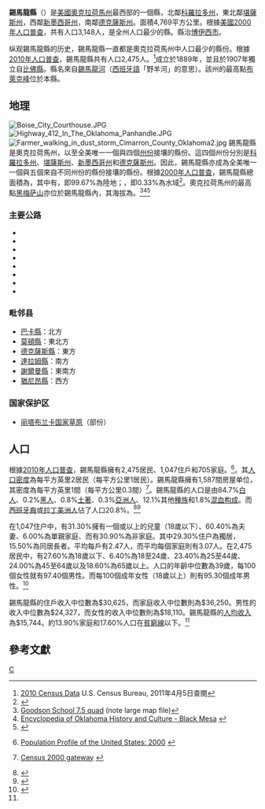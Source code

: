 {{Infobox U.S. County|
 county  = 錫馬龍縣 |
 state = 俄克拉何馬州 |
 en county  =Cimarron County|
 en state = Oklahoma |
 seal =  |
 map size = 250 |
 founded = 1907年 |
 seat = [[博伊西市_(奧克拉荷馬州)|博伊西市]] |
 area ={{convert|1841|sqmi|km2|0}} |
 area land  ={{convert|1835|sqmi|km2|0}} |
 area water ={{convert|6|sqmi|km2|0}} |
 area percentage = 0.33% |
 census yr = 2010|
 pop = 2475 |
 density =0.3 |
 district = 3|
 web = www.ccccok.org |
|}}
'''錫馬龍縣'''（{{lang en|Cimarron County}}）是[[美國|美國]][[奧克拉荷馬州|奧克拉荷馬州]]最西部的一個縣，北鄰[[科羅拉多州|科羅拉多州]]，東北鄰[[堪薩斯州|堪薩斯州]]，西鄰[[新墨西哥州|新墨西哥州]]，南鄰[[德克薩斯州|德克薩斯州]]。面積4,769平方公里。根據[[美國2000年人口普查|美國2000年人口普查]]，共有人口3,148人，是全州人口最少的縣。縣治[[博伊西市_(奧克拉荷馬州)|博伊西市]]。{{GR|6}}

纵观錫馬龍縣的历史，錫馬龍縣一直都是奧克拉荷馬州中人口最少的縣份。根據[[2010年美國人口普查|2010年人口普查]]，錫馬龍縣共有人口2,475人。<ref>[http://2010.census.gov/2010census/data/ 2010 Census Data] {{Wayback|url=http://2010.census.gov/2010census/data/ |date=20121230113955 }} U.S. Census Bureau, 2011年4月5日查閱</ref>成立於1889年，並且於1907年獨立自[[比佛縣_(奧克拉荷馬州)|比佛縣]]。縣名來自[[錫馬龍河|錫馬龍河]]（[[西班牙語|西班牙語]]「野羊河」的意思）。該州的最高點[[布萊克峰|布萊克峰]]位於本縣。

==地理==
[[File:Boise_City_Courthouse.JPG|thumb]]
[[File:Highway_412_In_The_Oklahoma_Panhandle.JPG|right]]
[[File:Farmer_walking_in_dust_storm_Cimarron_County_Oklahoma2.jpg|thumb]]
錫馬龍縣是奧克拉荷馬州，以至全美唯一一個與四個[[美國州份|州份]]接壤的縣份。這四個州份分別是[[科羅拉多州|科羅拉多州]]、[[堪薩斯州|堪薩斯州]]、[[新墨西哥州|新墨西哥州]]和[[德克薩斯州|德克薩斯州]]。因此，錫馬龍縣亦成為全美唯一一個與五個來自不同州份的縣份接壤的縣份。根據[[美國2000年人口普查|2000年人口普查]]，錫馬龍縣總面積為{{convert|1841|sqmi|km2|0}}，其中有{{convert|1835|sqmi|km2|0}}，即99.67%為陸地；{{convert|6|sqmi|km2|0}}，即0.33%為水域<ref>{{cite web
  |url=http://www.census.gov/tiger/tms/gazetteer/county2k.txt
  |title=Census 2000 U.S. Gazetteer Files: Counties
  |publisher=United States Census
  |accessdate=2011-02-13
  |archive-url=https://www.webcitation.org/68EB8WXmf?url=http://www.census.gov/tiger/tms/gazetteer/county2k.txt
  |archive-date=2012-06-06
  |dead-url=yes
  }}</ref>。奧克拉荷馬州的最高點[[黑梅萨山_(奧克拉荷馬州)|黑梅萨山]]亦位於錫馬龍縣內，其海拔為{{convert|4973|ft|m|0}}。<ref>[http://ims.er.usgs.gov/gda_services/download?item_id=5269127&quad=Goodson%20School&state=NM&grid=7.5X7.5&series=TNM%20GeoPDF Goodson School 7.5 quad] {{Wayback|url=http://ims.er.usgs.gov/gda_services/download?item_id=5269127&quad=Goodson%20School&state=NM&grid=7.5X7.5&series=TNM%20GeoPDF |date=20120322060451 }} (note large map file)</ref><ref>[http://digital.library.okstate.edu/encyclopedia/entries/B/BL005.html Encyclopedia of Oklahoma History and Culture - Black Mesa] {{webarchive|url=https://web.archive.org/web/20111104020817/http://digital.library.okstate.edu/encyclopedia/entries/B/BL005.html |date=2011-11-04 }}</ref><ref>{{Cite web |url=http://ims.er.usgs.gov/gda_services/download?item_id=5268669&quad=Kenton&state=OK&grid=7.5X7.5&series=TNM%20GeoPDF |title=Kenton 7.5 quad |access-date=2013-01-03 |archive-url=https://web.archive.org/web/20120322060511/http://ims.er.usgs.gov/gda_services/download?item_id=5268669&quad=Kenton&state=OK&grid=7.5X7.5&series=TNM%20GeoPDF |archive-date=2012-03-22 |dead-url=yes }}</ref>

===主要公路===
*{{Jct|country=USA|US|56}}
*{{Jct|country=USA|US|64}}
*{{Jct|country=USA|US|287}}
*{{Jct|country=USA|US|385}}
*{{Jct|country=USA|US|412}}
*{{Jct|state=OK|OK|3}}
*{{Jct|state=OK|OK|171}}
*{{Jct|state=OK|OK|325}}

===毗邻县===
*[[巴卡縣_(科羅拉多州)|巴卡縣]]：北方
*[[莫頓縣_(堪薩斯州)|莫頓縣]]：東北方
*[[德克薩斯縣_(奧克拉荷馬州)|德克薩斯縣]]：東方
*[[達拉姆縣_(德克薩斯州)|達拉姆縣]]：南方
*[[謝爾曼縣_(德克薩斯州)|謝爾曼縣]]：東南方
*[[猶尼昂縣_(新墨西哥州)|猶尼昂縣]]：西方

===国家保护区===
*[[丽塔布兰卡国家草原|丽塔布兰卡国家草原]]（部份）

==人口==
{{USCensusPop|1910=4553|1920=3436|1930=5408|1940=3054|1950=4589|1960=4496|1970=4145|1980=3648|1990=3301|2000=3148|2010=2475|footnote=於1907年前屬於[[比佛縣_(奧克拉荷馬州)|比佛縣]]}}

根據[[2010年美國人口普查|2010年人口普查]]，錫馬龍縣擁有2,475居民、1,047住戶和705家庭。<ref>{{en}}[http://www.census.gov/population/www/pop-profile/profile2000.html Population Profile of the United States: 2000] {{Wayback|url=http://www.census.gov/population/www/pop-profile/profile2000.html |date=20040113065424 }}</ref>。其[[人口密度|人口密度]]為每平方英里2居民（每平方公里1居民）。錫馬龍縣擁有1,587間房屋单位，其密度為每平方英里1間（每平方公里0.3間）<ref>{{en}}[http://www.census.gov/main/www/cen2000.html Census 2000 gateway] {{Wayback|url=http://www.census.gov/main/www/cen2000.html |date=20190331194847 }}</ref>。錫馬龍縣的人口是由84.7%[[歐裔美國人|白人]]、0.2%[[非裔美國人|黑人]]、0.8%[[美國土著|土著]]、0.3%[[亞裔美國人|亞洲人]]、12.1%其他[[種族|種族]]和1.8%[[混血|混血]][[种族构成|构成]]。而[[西班牙裔美国人|西班牙裔]]或[[拉丁美洲人|拉丁美洲人]]佔了人口20.8%。<ref>{{Cite web |url=http://factfinder2.census.gov/faces/tableservices/jsf/pages/productview.xhtml?pid=DEC_10_DP_DPDP1&prodType=table |title=存档副本 |access-date=2013-01-03 |archive-date=2014-03-05 |archive-url=https://web.archive.org/web/20140305164937/http://factfinder2.census.gov/faces/tableservices/jsf/pages/productview.xhtml?pid=DEC_10_DP_DPDP1&prodType=table |dead-url=no }}</ref><ref>{{cite web |url=http://factfinder2.census.gov/faces/tableservices/jsf/pages/productview.xhtml?pid=DEC_10_SF1_QTP10&prodType=table |title=存档副本 |accessdate=2016-05-07 |archive-date=2014-12-18 |archive-url=https://web.archive.org/web/20141218203429/http://factfinder2.census.gov/faces/tableservices/jsf/pages/productview.xhtml?pid=DEC_10_SF1_QTP10&prodType=table |dead-url=no }}</ref>

在1,047住户中，有31.30%擁有一個或以上的兒童（18歲以下）、60.40%為夫妻、6.00%為單親家庭、而有30.90%為非家庭。其中29.30%住户為獨居，15.50%為同居長者。平均每戶有2.47人，而平均每個家庭則有3.07人。在2,475居民中，有27.60%為18歲以下、6.40%為18至24歲、23.40%為25至44歲、24.00%為45至64歲以及18.60%為65歲以上。人口的年齡中位數為39歲，每100個女性就有97.40個男性。而每100個成年女性（18歲以上）則有95.30個成年男性。<ref name="Census">{{cite web |url=http://2010.census.gov/2010census/data/apportionment-pop-text.php |title=Resident Population Data: Population Change |date=2010-12-23 |publisher=[[美国人口调查局|美国人口调查局]] |accessdate=2010-12-23 |archiveurl=https://web.archive.org/web/20101225031104/http://2010.census.gov/2010census/data/apportionment-pop-text.php |archivedate=2010-12-25 |deadurl=no }}</ref>

錫馬龍縣的住戶收入中位數為$30,625，而家庭收入中位數則為$36,250。男性的收入中位數為$24,327，而女性的收入中位數則為$18,110。錫馬龍縣的[[人均收入|人均收入]]為$15,744。約13.90%家庭和17.60%人口在[[貧窮線|貧窮線]]以下。<ref name="Census"/>

==參考文獻==
{{reflist}}
{{Oklahoma}}

[[Category:俄克拉何马州行政区划|C]]